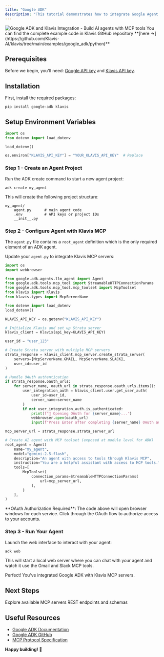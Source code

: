 ```yaml
---
title: "Google ADK"
description: "This tutorial demonstrates how to integrate Google Agent Development Kit (ADK) with Klavis MCP servers to build AI agents that can interact with Gmail and Slack."
---
```


<Frame>
  <img src="/images/ai-platform/google-adk.png" alt="Google ADK and Klavis Integration - Build AI agents with MCP tools" />
</Frame>

<Tip>
You can find the complete example code in Klavis GitHub repository **[here ->](https://github.com/Klavis-AI/klavis/tree/main/examples/google_adk/python)**
</Tip>

## Prerequisites

Before we begin, you'll need: [Google API key](https://console.cloud.google.com/apis/credentials) and [Klavis API key](https://www.klavis.ai/home/api-keys).

## Installation

First, install the required packages:

```bash
pip install google-adk klavis
```

## Setup Environment Variables

```python
import os
from dotenv import load_dotenv

load_dotenv()

os.environ["KLAVIS_API_KEY"] = "YOUR_KLAVIS_API_KEY"  # Replace
```

### Step 1 - Create an Agent Project

Run the ADK create command to start a new agent project:

```bash
adk create my_agent
```

This will create the following project structure:

```
my_agent/
    agent.py      # main agent code
    .env          # API keys or project IDs
    __init__.py
```

### Step 2 - Configure Agent with Klavis MCP

The `agent.py` file contains a `root_agent` definition which is the only required element of an ADK agent. 

Update your `agent.py` to integrate Klavis MCP servers:

```python
import os
import webbrowser

from google.adk.agents.llm_agent import Agent
from google.adk.tools.mcp_tool import StreamableHTTPConnectionParams
from google.adk.tools.mcp_tool.mcp_toolset import McpToolset
from klavis import Klavis
from klavis.types import McpServerName

from dotenv import load_dotenv
load_dotenv()

KLAVIS_API_KEY = os.getenv("KLAVIS_API_KEY")

# Initialize Klavis and set up Strata server
klavis_client = Klavis(api_key=KLAVIS_API_KEY)

user_id = "user_123"

# Create Strata server with multiple MCP servers
strata_response = klavis_client.mcp_server.create_strata_server(
    servers=[McpServerName.GMAIL, McpServerName.SLACK],
    user_id=user_id
)

# Handle OAuth authentication
if strata_response.oauth_urls:
    for server_name, oauth_url in strata_response.oauth_urls.items():
        user_integration_auth = klavis_client.user.get_user_auth(
            user_id=user_id,
            server_name=server_name
        )
        if not user_integration_auth.is_authenticated:
            print(f"🔐 Opening OAuth for {server_name}...")
            webbrowser.open(oauth_url)
            input(f"Press Enter after completing {server_name} OAuth authorization...")

mcp_server_url = strata_response.strata_server_url

# Create AI agent with MCP toolset (exposed at module level for ADK)
root_agent = Agent(
    name="my_agent",
    model="gemini-2.5-flash",
    description="An agent with access to tools through Klavis MCP",
    instruction="You are a helpful assistant with access to MCP tools.",
    tools=[
        McpToolset(
            connection_params=StreamableHTTPConnectionParams(
                url=mcp_server_url,
            ),
        )
    ],
)
```

<Note>
**OAuth Authorization Required**: The code above will open browser windows for each service. Click through the OAuth flow to authorize access to your accounts.
</Note>

### Step 3 - Run Your Agent

Launch the web interface to interact with your agent:

```bash
adk web
```

This will start a local web server where you can chat with your agent and watch it use the Gmail and Slack MCP tools.

<Check>
Perfect! You've integrated Google ADK with Klavis MCP servers.
</Check>

## Next Steps

<CardGroup cols={2}>
  <Card title="Integrations" icon="server" href="/mcp-server/github">
    Explore available MCP servers
  </Card>
  <Card title="API Reference" icon="magnifying-glass" href="/api-reference/introduction">
    REST endpoints and schemas
  </Card>
</CardGroup>


## Useful Resources

- [Google ADK Documentation](https://google.github.io/adk/)
- [Google ADK GitHub](https://github.com/google/adk)
- [MCP Protocol Specification](https://modelcontextprotocol.io/)

**Happy building!** 🚀

